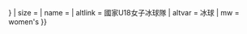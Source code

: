 {{country data {{{1}}}
| flagbig/core
| variant = {{{variant|{{{2|}}}}}}
| size = {{{size|}}}
| name = {{{name|}}}
| altlink = 國家U18女子冰球隊
| altvar = 冰球
| mw = women's
}}<noinclude>
[[Category:Ice hockey templates|{{PAGENAME}}]]
[[Category:旗幟模板系統|{{PAGENAME}}]]
</noinclude>